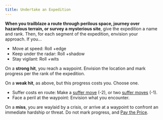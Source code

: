 ```yaml
---
title: Undertake an Expedition
---
```


**When you trailblaze a route through perilous space, journey over hazardous terrain, or survey a mysterious site**, give the expedition a name and rank. Then, for each segment of the expedition, envision your approach. If you...

- Move at speed: Roll +edge
- Keep under the radar: Roll +shadow
- Stay vigilant: Roll +wits

On a **strong hit**, you reach a waypoint. Envision the location and mark progress per the rank of the expedition.

On a **weak hit**, as above, but this progress costs you. Choose one.

- Suffer costs en route: Make a [suffer move](/starforged-srd/moves/suffer) (-2), or two [suffer moves](/starforged-srd/moves/suffer) (-1).
- Face a peril at the waypoint: Envision what you encounter.

On a **miss**, you are waylaid by a crisis, or arrive at a waypoint to confront an immediate hardship or threat. Do not mark progress, and [Pay the Price](/starforged-srd/moves/fate/pay_the_price).
